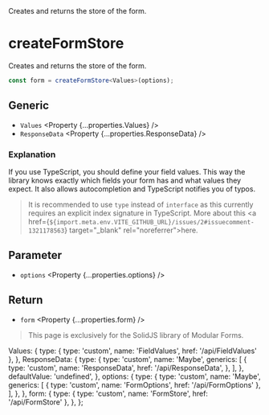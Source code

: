
<Title>createFormStore</Title>
<Description>Creates and returns the store of the form.</Description>

# createFormStore

<Solid block>

Creates and returns the store of the form.

```ts
const form = createFormStore<Values>(options);
```

## Generic

- `Values` <Property {...properties.Values} />
- `ResponseData` <Property {...properties.ResponseData} />

### Explanation

If you use TypeScript, you should define your field values. This way the library knows exactly which fields your form has and what values they expect. It also allows autocompletion and TypeScript notifies you of typos.

> It is recommended to use `type` instead of `interface` as this currently requires an explicit index signature in TypeScript. More about this <a href={`${import.meta.env.VITE_GITHUB_URL}/issues/2#issuecomment-1321178563`} target="\_blank" rel="noreferrer">here</a>.

## Parameter

- `options` <Property {...properties.options} />

## Return

- `form` <Property {...properties.form} />

</Solid>

<Qwik block>

> This page is exclusively for the SolidJS library of Modular Forms.

</Qwik>

  Values: {
    type: { type: 'custom', name: 'FieldValues', href: '/api/FieldValues' },
  },
  ResponseData: {
    type: {
      type: 'custom',
      name: 'Maybe',
      generics: [
        {
          type: 'custom',
          name: 'ResponseData',
          href: '/api/ResponseData',
        },
      ],
    },
    defaultValue: 'undefined',
  },
  options: {
    type: {
      type: 'custom',
      name: 'Maybe',
      generics: [
        { type: 'custom', name: 'FormOptions', href: '/api/FormOptions' },
      ],
    },
  },
  form: {
    type: { type: 'custom', name: 'FormStore', href: '/api/FormStore' },
  },
};
